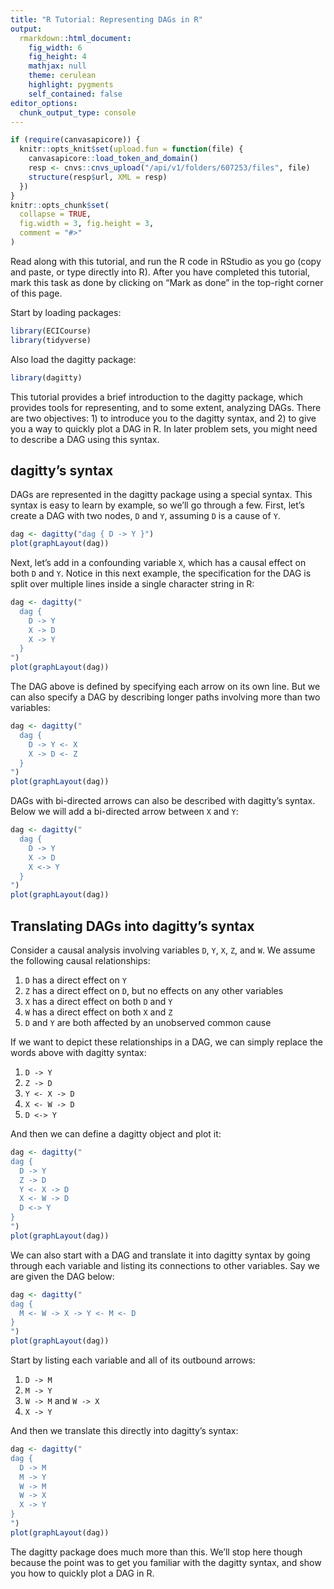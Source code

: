 ```yaml
---
title: "R Tutorial: Representing DAGs in R"
output: 
  rmarkdown::html_document:
    fig_width: 6
    fig_height: 4
    mathjax: null
    theme: cerulean
    highlight: pygments
    self_contained: false
editor_options: 
  chunk_output_type: console
---
```


<style>
pre > code.sourceCode a {
  display: none;
}
pre {
  border-width: 0px;
}
code {
  border-width: 0px;
}
</style>


```r
if (require(canvasapicore)) {
  knitr::opts_knit$set(upload.fun = function(file) {
    canvasapicore::load_token_and_domain()
    resp <- cnvs::cnvs_upload("/api/v1/folders/607253/files", file)
    structure(resp$url, XML = resp)
  })
}
knitr::opts_chunk$set(
  collapse = TRUE,
  fig.width = 3, fig.height = 3,
  comment = "#>"
)
```


Read along with this tutorial, and run the R code in RStudio as you go (copy and paste, or type directly into R). After you have completed this tutorial, mark this task as done by clicking on "Mark as done" in the top-right corner of this page.

Start by loading packages:

```r
library(ECICourse)
library(tidyverse)
```

Also load the dagitty package:

```r
library(dagitty)
```

This  tutorial  provides a brief introduction to the dagitty package, which provides tools for representing, and to some extent, analyzing DAGs. There are two objectives: 1) to introduce you to the dagitty  syntax, and  2) to give you a way to quickly plot  a DAG in R. In later problem sets, you might need to describe a DAG using this syntax.

## dagitty's syntax

DAGs are represented  in the dagitty package using a special syntax. This syntax  is easy to learn by example, so we'll go through a few. First, let's create a DAG with two nodes, `D` and `Y`, assuming `D` is a cause of `Y`.

```r
dag <- dagitty("dag { D -> Y }")
plot(graphLayout(dag))
```

Next,  let's add in a confounding variable `X`, which has a causal  effect on both `D` and `Y`. Notice in this  next example, the specification  for the DAG is split over multiple lines inside a single character  string in R:

```r
dag <- dagitty("
  dag {
    D -> Y
    X -> D
    X -> Y
  }
")
plot(graphLayout(dag))
```

The DAG above is defined by specifying each arrow on its own line. But we can also specify a DAG by describing longer paths involving more than two variables:

```r
dag <- dagitty("
  dag {
    D -> Y <- X
    X -> D <- Z
  }
")
plot(graphLayout(dag))
```

DAGs with bi-directed arrows can  also be described with  dagitty's  syntax. Below we will add a bi-directed arrow between `X` and `Y`:

```r
dag <- dagitty("
  dag {
    D -> Y
    X -> D
    X <-> Y
  }
")
plot(graphLayout(dag))
```

## Translating DAGs into dagitty's syntax

Consider a causal analysis involving variables `D`, `Y`, `X`, `Z`, and `W`. We assume the following causal relationships:

1. `D` has a direct effect on `Y`
2. `Z` has a direct effect on `D`, but no effects on any other variables
3. `X` has a direct effect on both `D` and `Y`
4. `W` has a direct effect on both `X` and `Z`
5. `D` and `Y` are both affected by an unobserved common cause

If we  want to depict these relationships in a DAG, we can simply replace the words above with dagitty syntax:

1. `D -> Y`
2. `Z -> D`
3. `Y <- X -> D`
4. `X <- W -> D`
5. `D <-> Y`

And  then we can define a dagitty object and plot it:

```r
dag <- dagitty("
dag {
  D -> Y
  Z -> D
  Y <- X -> D
  X <- W -> D
  D <-> Y
}
")
plot(graphLayout(dag))
```

We can also start with a DAG and translate it into dagitty syntax by going through each variable and listing its connections to other variables. Say we are given the DAG below:

```r
dag <- dagitty("
dag {
  M <- W -> X -> Y <- M <- D
}
")
plot(graphLayout(dag))
```

Start by listing each variable and all of its outbound arrows:

1. `D -> M`
2. `M -> Y`
3. `W -> M` and `W -> X`
4. `X -> Y`

And then we translate this directly into dagitty's syntax:

```r
dag <- dagitty("
dag {
  D -> M
  M -> Y
  W -> M
  W -> X
  X -> Y
}
")
plot(graphLayout(dag))
```


The dagitty package does much more than this. We'll stop here though because the point was to get you familiar with the dagitty syntax, and show you how to quickly plot a DAG in R.


